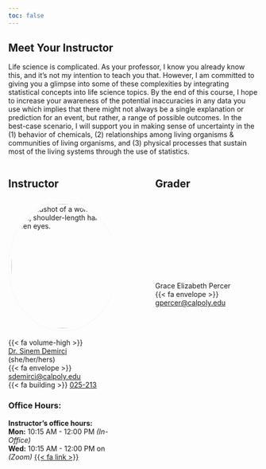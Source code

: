 ```yaml
---
toc: false
---
```


## Meet Your Instructor

Life science is complicated. As your professor, I know you already know this, and it's not my intention to teach you that. However, I am committed to giving you a glimpse into some of these complexities by integrating statistical concepts into life science topics. By the end of this course, I hope to increase your awareness of the potential inaccuracies in any data you use which implies that there might not always be a single explanation or prediction for an event, but rather, a range of possible outcomes. In the best-case scenario, I will support you in making sense of uncertainty in the (1) behavior of chemicals, (2) relationships among living organisms & communities of living organisms, and (3) physical processes that sustain most of the living systems through the use of statistics.

:::: {.columns}

::: {.column width="45%"}
## Instructor


```{=html}
<img src="img/sinem.jpeg" alt="A headshot of a woman with curly, short, shoulder-length hair with green eyes."
  style="width: 250px; height: 250px; border-radius: 100%; margin-top: 5px; border: 1px solid whitesmoke; padding: 5px;">

```

{{< fa volume-high >}} [Dr. Sinem Demirci](audio/how-to-pronounce-my-name.mp3) (she/her/hers)  
{{< fa envelope >}} <a href = "mailto:sdemirci@calpoly.edu" target = blank>sdemirci@calpoly.edu</a>   
{{< fa building >}} <a href = "https://maps.app.goo.gl/7dTPXc1jELP4gs297" target = blank> 025-213</a>
 
### Office Hours:

__Instructor's office hours:__  
__Mon:__ 10:15 AM - 12:00 PM _(In-Office)_    
__Wed:__ 10:15 AM - 12:00 PM on _(Zoom)_ <a href = "https://calpoly.zoom.us/j/87196937778" target = blank>{{< fa link >}}</a> 


:::

::: {.column width="10%"}

:::

::: {.column width="45%"}

 
## Grader  

<br>   
<br>    
<br>   
<br>   
<br>      

 

Grace Elizabeth Percer  
{{< fa envelope >}} <a href = "mailto:gpercer@calpoly.edu">gpercer@calpoly.edu</a>   

:::
::::